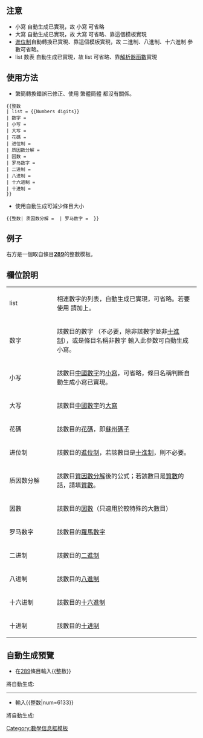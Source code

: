 <includeonly><!-- 在這裡加入模板的保護標識 --></includeonly>
<!-- 在本行下編輯模板說明 -->
{{Ombox
| type = style
| image = [[File:Ambox warning yellow.svg|40x40px|alt=|link=]]
| text = '''本模板是以 {{tl|Infobox number}} 為基礎的定製-{zh-cn:信息框;zh-tw:資訊框;zh-hk:資料盒;}-'''。任何於 {{tld|Infobox number}} 中的參數，只要預先加入於本模板，均可於條目中使用。本模板亦使用與 {{tld|Infobox number}} 相同的[[hCard]]和[[微格式]]。如有任何疑問，可在此或於[[Template talk:Infobox number]]提出。
}}
{{esoteric}}
{{整數
| list = <nowiki>{{Numbers digits}}</nowiki>
| 数字 = 数字
| 小写 = 小写(能自動生成)
| 大写 = 大写(能自動生成)
| 序數 = 第N
| 花碼 = 花码
| 进位制 = 进位制
| 质因数分解 = 质因数分解(能自動生成)
| 因数 = 因数
| 罗马数字 = 罗马数字
| 二进制 = 二进制(能自動生成)
| 八进制 = 八进制(能自動生成)
| 十六进制 = 十六进制(能自動生成)
| 十进制 = 十进制
}}

==注意==

*小寫 自動生成已實現，故 小寫 可省略
*大寫 自動生成已實現，故 大寫 可省略、靠這個{{tl|整數轉中文}}模板實現
*[[進位制]]自動轉換已實現、靠這個{{tl|進制}}模板實現，故 二進制、八進制、十六進制 參數可省略。
*list 数表 自動生成已實現，故 list 可省略、靠[[help:解析器函數|解析器函數]]實現

==使用方法==
*繁簡轉換錯誤已修正、使用 繁體簡體 都沒有關係。
<div style="width: 250px;">
<pre>
{{整数
| list = {{Numbers digits}}
| 数字 =
| 小写 =
| 大写 =
| 花碼 =
| 进位制 =
| 质因数分解 =
| 因数 =
| 罗马数字 =
| 二进制 =
| 八进制 =
| 十六进制 =
| 十进制 =
}}
</pre>
</div>
*使用自動生成可減少條目大小
<div style="width: 450px;">
<pre>
{{整数| 质因数分解 =  | 罗马数字 =  }}
</pre>
</div>

==例子==
{{整數|num=289}}
右方是一個取自條目'''[[289]]'''的整數模板。

==欄位說明==
{| border="0" 
|- 
| width="110px" | list || 相連數字的列表，自動生成已實現，可省略。若要使用
請加上{{t1|Numbers digits}}。
|- style="width:150px"
| 数字 || 該數目的數字 （不必要，除非該數字並非[[十進制]]），或是條目名稱非數字 輸入此參数可自動生成小寫。
|-
| 小写 || 該數目[[中國數字]]的[[小寫數字|小寫]]，可省略，條目名稱判斷自動生成小寫已實現。
|-
| 大写 || 該數目[[中國數字]]的[[大寫字母|大寫]]
|-
| 花碼 || 該數目的[[花碼]]，即[[蘇州碼子]]
|-
| 进位制 || 該數目的[[進位制]]，若該數目是[[十進制]]，則不必要。
|-
| 质因数分解   || 該數目[[質因數分解]]後的公式；若該數目是[[質數]]的話，請填[[質數]]。
|-
| 因數 || 該數目的[[因數]]（只適用於較特殊的大數目）
|-
| 罗马数字 || 該數目的[[羅馬數字]]
|-
| 二进制 || 該數目的[[二進制]]
|-
| 八进制 || 該數目的[[八進制]]
|-
| 十六进制 || 該數目的[[十六進制]]
|-
| 十进制 || 該數目的[[十进制]]
|}

==自動生成預覽==
{{整數|num=289}}
*在[[289]]條目輸入<nowiki>{{整数}}</nowiki>

將自動生成:
{{clear}}
----
{{整數|num=6133}}
*輸入<nowiki>{{整数|num=6133}}</nowiki>
將自動生成:
{{clear}}

<includeonly>
[[Category:數學信息框模板]]</includeonly>